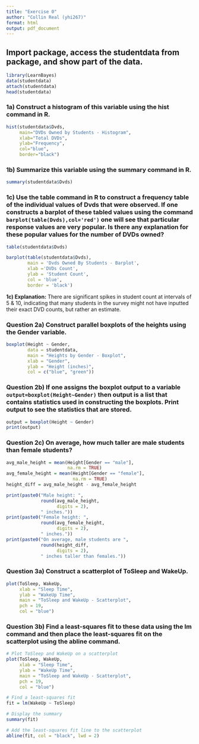 ```yaml
---
title: "Exercise 0"
author: "Collin Real (yhi267)"
format: html
output: pdf_document
---
```


## Import package, access the studentdata from package, and show part of the data.
```r
library(LearnBayes)
data(studentdata)
attach(studentdata)
head(studentdata)
``` 
### 1a) Construct a histogram of this variable using the hist command in R. 
```r
hist(studentdata$Dvds, 
     main="DVDs Owned by Students - Histogram", 
     xlab="Total DVDs", 
     ylab="Frequency", 
     col="blue", 
     border="black")
```
### 1b) Summarize this variable using the summary command in R. 
```r
summary(studentdata$Dvds)
```
### 1c) Use the table command in R to construct a frequency table of the individual values of Dvds that were observed. If one constructs a barplot of these tabled values using the command `barplot(table(Dvds),col='red')` one will see that particular response values are very popular. Is there any explanation for these popular values for the number of DVDs owned? 
```r
table(studentdata$Dvds)
```
```r
barplot(table(studentdata$Dvds), 
        main = 'Dvds Owned By Students - Barplot', 
        xlab ='DVDs Count', 
        ylab = 'Student Count', 
        col = 'blue', 
        border = 'black')
```
**1c) Explanation:** There are significant spikes in student count at intervals of 5 & 10, indicating that many students in the survey might not have inputted their exact DVD counts, but rather an estimate. 

### Question 2a) Construct parallel boxplots of the heights using the Gender variable.
```r
boxplot(Height ~ Gender, 
        data = studentdata, 
        main = "Heights by Gender - Boxplot", 
        xlab = "Gender", 
        ylab = "Height (inches)", 
        col = c("blue", "green"))
```

### Question 2b) If one assigns the boxplot output to a variable `output=boxplot(Height~Gender)` then output is a list that contains statistics used in constructing the boxplots. Print output to see the statistics that are stored. 
```r
output = boxplot(Height ~ Gender)
print(output)
```
### Question 2c) On average, how much taller are male students than female students?
```r
avg_male_height = mean(Height[Gender == "male"], 
                       na.rm = TRUE)
avg_female_height = mean(Height[Gender == "female"], 
                         na.rm = TRUE)
height_diff = avg_male_height - avg_female_height

print(paste0("Male height: ", 
             round(avg_male_height, 
                   digits = 2), 
             " inches."))
print(paste0("Female height: ", 
             round(avg_female_height, 
                   digits = 2), 
             " inches."))
print(paste0("On average, male students are ", 
             round(height_diff, 
                   digits = 2), 
             " inches taller than females."))
```

### Question 3a) Construct a scatterplot of ToSleep and WakeUp. 
```r
plot(ToSleep, WakeUp, 
     xlab = "Sleep Time", 
     ylab = "WakeUp Time", 
     main = "ToSleep and WakeUp - Scatterplot",
     pch = 19, 
     col = "blue")
```
### Question 3b) Find a least-squares fit to these data using the lm command and then place the least-squares fit on the scatterplot using the abline command.
```r
# Plot ToSleep and WakeUp on a scatterplot
plot(ToSleep, WakeUp, 
     xlab = "Sleep Time", 
     ylab = "WakeUp Time", 
     main = "ToSleep and WakeUp - Scatterplot",
     pch = 19,
     col = "blue")

# Find a least-squares fit
fit = lm(WakeUp ~ ToSleep)

# Display the summary
summary(fit)

# Add the least-squares fit line to the scatterplot
abline(fit, col = "black", lwd = 2)
```













